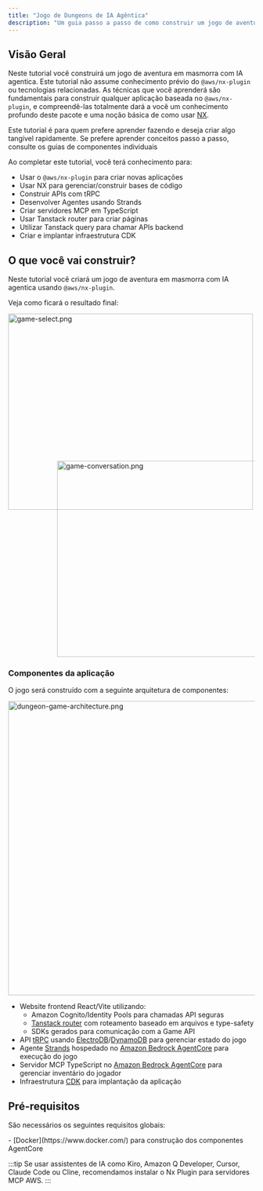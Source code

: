 ```yaml
---
title: "Jogo de Dungeons de IA Agêntica"
description: "Um guia passo a passo de como construir um jogo de aventura de dungeon com IA agêntica usando o @aws/nx-plugin."
---
```




## Visão Geral

Neste tutorial você construirá um jogo de aventura em masmorra com IA agentica. Este tutorial não assume conhecimento prévio do `@aws/nx-plugin` ou tecnologias relacionadas. As técnicas que você aprenderá são fundamentais para construir qualquer aplicação baseada no `@aws/nx-plugin`, e compreendê-las totalmente dará a você um conhecimento profundo deste pacote e uma noção básica de como usar [NX](https://nx.dev/).

<Aside>Este tutorial é para quem prefere aprender fazendo e deseja criar algo tangível rapidamente. Se prefere aprender conceitos passo a passo, consulte os guias de componentes individuais</Aside>

Ao completar este tutorial, você terá conhecimento para:

- Usar o `@aws/nx-plugin` para criar novas aplicações
- Usar NX para gerenciar/construir bases de código
- Construir APIs com tRPC
- Desenvolver Agentes usando Strands
- Criar servidores MCP em TypeScript
- Usar Tanstack router para criar páginas
- Utilizar Tanstack query para chamar APIs backend
- Criar e implantar infraestrutura CDK

## O que você vai construir?

Neste tutorial você criará um jogo de aventura em masmorra com IA agentica usando `@aws/nx-plugin`.

Veja como ficará o resultado final:

<Image src={gameSelectPng} alt="game-select.png" width="500" height="400" />
<div style="margin-top: -100px; margin-left: 100px;">
<Image src={gameConversationPng} alt="game-conversation.png" width="500" height="400" />
</div>

### Componentes da aplicação

O jogo será construído com a seguinte arquitetura de componentes:

<Image style="margin: auto" src={dungeonAdventureArchitecturePng} alt="dungeon-game-architecture.png" height="600" />

- Website frontend React/Vite utilizando:
  - Amazon Cognito/Identity Pools para chamadas API seguras
  - [Tanstack router](https://tanstack.com/router/latest) com roteamento baseado em arquivos e type-safety
  - SDKs gerados para comunicação com a Game API
- API [tRPC](https://trpc.io/) usando [ElectroDB](https://electrodb.dev/)/[DynamoDB](https://aws.amazon.com/dynamodb/) para gerenciar estado do jogo
- Agente [Strands](https://strandsagents.com/latest/) hospedado no [Amazon Bedrock AgentCore](https://aws.amazon.com/bedrock/agentcore/) para execução do jogo
- Servidor MCP TypeScript no [Amazon Bedrock AgentCore](https://aws.amazon.com/bedrock/agentcore/) para gerenciar inventário do jogador
- Infraestrutura [CDK](https://docs.aws.amazon.com/cdk/v2/guide/home.html) para implantação da aplicação

## Pré-requisitos

São necessários os seguintes requisitos globais:

<Snippet name="required-prerequisites" />
- [Docker](https://www.docker.com/) para construção dos componentes AgentCore

:::tip
Se usar assistentes de IA como Kiro, Amazon Q Developer, Cursor, Claude Code ou Cline, recomendamos <Link path="/get_started/building-with-ai">instalar o Nx Plugin para servidores MCP AWS.</Link>
:::